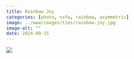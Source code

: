 ```yaml
---
title: Rainbow Joy
categories: [photo, nsfw, rainbow, asymmetric]
image: ../www/images/ties/rainbow-joy.jpg
image-alt: ""
date: 2024-09-15
---
```


![](../www/images/ties/rainbow-joy.jpg)

